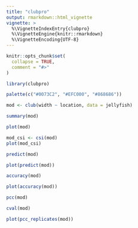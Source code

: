 ```yaml
---
title: "clubpro"
output: rmarkdown::html_vignette
vignette: >
  %\VignetteIndexEntry{clubpro}
  %\VignetteEngine{knitr::rmarkdown}
  %\VignetteEncoding{UTF-8}
---
```


```r
knitr::opts_chunk$set(
  collapse = TRUE,
  comment = "#>"
)
```

```r
library(clubpro)
```

```r
palette(c("#0073C2", "#EFC000", "#868686"))
```

```r
mod <- club(width ~ location, data = jellyfish)
```

```r
summary(mod)
```

```r
plot(mod)
```

```r
mod_csi <- csi(mod)
plot(mod_csi)
```

```r
predict(mod)
```

```r
plot(predict(mod))
```

```r
accuracy(mod)
```

```r
plot(accuracy(mod))
```

```r
pcc(mod)
```

```r
cval(mod)
```

```r
plot(pcc_replicates(mod))
```
